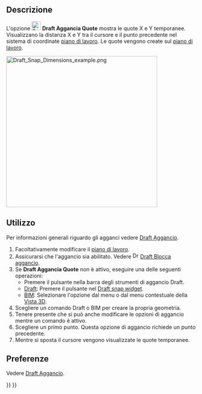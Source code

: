 <languages/>

{{Docnav/it
|[[Draft_Snap_WorkingPlane/it|Aggancia Piano di lavoro]]
|[[Draft_ToggleGrid/it|Attiva/disattiva Griglia]]
|[[Draft_Workbench/it|Draft]]
|IconL=Draft_Snap_WorkingPlane.svg
|IconR=Draft_ToggleGrid.svg
|IconC=Workbench_Draft.svg
}}

{{GuiCommand/it
|Name=Draft Snap Dimensions
|Name/it=Draft Aggancia Quote
|MenuLocation=Aggancio → Aggancia quote
|Workbenches=[[Draft_Workbench/it|Draft]], [[BIM_Workbench/it|BIM]]
|SeeAlso=[[Draft Snap/it|Draft Aggancio]], [[Draft_Snap_Lock/it|Draft Blocca aggancio]], [[Draft_SelectPlane/it|Draft Seleziona Piano]]
}}

<span id="Description"></span>
== Descrizione ==

L'opzione [[Image:Draft_Snap_Dimensions.svg|24px]] '''Draft Aggancia Quote''' mostra le quote X e Y temporanee. Visualizzano la distanza X e Y tra il cursore e il punto precedente nel sistema di coordinate [[Draft_SelectPlane/it|piano di lavoro]]. Le quote vengono create sul [[Draft_SelectPlane/it|piano di lavoro]].

[[Image:Draft_Snap_Dimensions_example.png|400px]]
{{Caption|Le quote temporanee mostrano la posizione del cursore}}

<span id="Usage"></span>
== Utilizzo ==

Per informazioni generali riguardo gli agganci vedere [[Draft_Snap/it|Draft Aggancio]].

# Facoltativamente modificare il [[Draft_SelectPlane/it|piano di lavoro]].
# Assicurarsi che l'aggancio sia abilitato. Vedere [[Image:Draft_Snap_Lock.svg|16px]] [[Draft_Snap_Lock|Draft Blocca aggancio]].
# Se '''Draft Aggancia Quote''' non è attivo, eseguire una delle seguenti operazioni:
#* Premere il pulsante {{Button|[[Image:Draft_Snap_Dimensions.svg|16px]] [[Draft_Snap_Dimensions/it|Aggancia quote]]}} nella barra degli strumenti di aggancio Draft.
#* [[Draft_Workbench/it|Draft]]: Premere il pulsante {{Button|[[Image:Draft_Snap_Dimensions.svg|16px]] [[Draft_Snap_Dimensions/it|Aggancia quote]]}} nel [[Draft_snap_widget/it|Draft snap widget]].
#* [[BIM_Workbench/it|BIM]]: Selezionare l'opzione {{MenuCommand|Aggancio → [[Image:Draft_Snap_Dimensions.svg|16px]] Aggancia quote}} dal menu o dal menu contestuale della [[3D_view/it|Vista 3D]].
# Scegliere un comando Draft o BIM per creare la propria geometria.
# Tenere presente che si può anche modificare le opzioni di aggancio mentre un comando è attivo.
# Scegliere un primo punto. Questa opzione di aggancio richiede un punto precedente.
# Mentre si sposta il cursore vengono visualizzate le quote temporanee.

<span id="Preferences"></span>
== Preferenze ==

Vedere [[Draft_Snap/it#Preferenze|Draft Aggancio]].


{{Docnav/it
|[[Draft_Snap_WorkingPlane/it|Aggancia Piano di lavoro]]
|[[Draft_ToggleGrid/it|Attiva/disattiva Griglia]]
|[[Draft_Workbench/it|Draft]]
|IconL=Draft_Snap_WorkingPlane.svg
|IconR=Draft_ToggleGrid.svg
|IconC=Workbench_Draft.svg
}}

{{Draft Tools navi{{#translation:}}}}
{{Userdocnavi{{#translation:}}}}